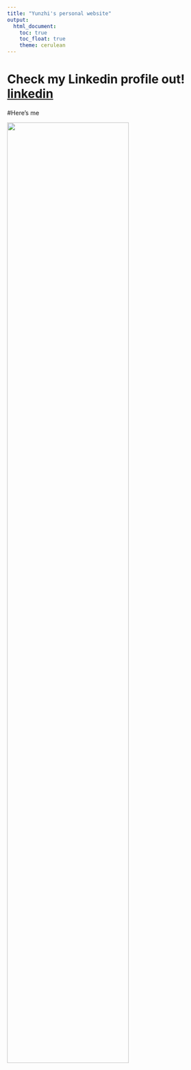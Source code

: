 ```yaml
---
title: "Yunzhi's personal website"
output: 
  html_document:
    toc: true
    toc_float: true
    theme: cerulean
---
```




# Check my Linkedin profile out! [linkedin](https://www.linkedin.com/in/grace-yunzhi-qian)



#Here's me




<img src="Grace.jpg" style="width:75%">